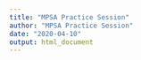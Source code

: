 ```yaml
---
title: "MPSA Practice Session"
author: "MPSA Practice Session"
date: "2020-04-10"
output: html_document
---
```


